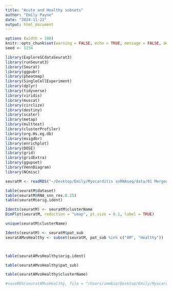 ```yaml
---
title: "Acute and Healthy subsets"
author: "Emily Payne"
date: "2024-11-22"
output: html_document
---
```


```r

options (width = 100)
knitr::opts_chunk$set(warning = FALSE, echo = TRUE, message = FALSE, dev = c("png", "pdf"))
seed <- 1234

```


```r

library(ExploreSCdataSeurat3)
library(runSeurat3)
library(Seurat)
library(ggpubr)
library(pheatmap)
library(SingleCellExperiment)
library(dplyr)
library(tidyverse)
library(viridis)
library(muscat)
library(circlize)
library(destiny)
library(scater)
library(metap)
library(multtest)
library(clusterProfiler)
library(org.Hs.eg.db)
library(msigdbr)
library(enrichplot)
library(DOSE)
library(grid)
library(gridExtra)
library(ggupset)
library(VennDiagram)
library(NCmisc)

```


```r

seuratM <- readRDS("~/Desktop/Emily/Myocarditis snRNAseq/data/01 Merged Seurat files/Myocarditis_allfiltered_12.11.24.rds")

table(seuratM$dataset)
table(seuratM$RNA_snn_res.0.25)
table(seuratM$orig.ident)

```

```r
Idents(seuratM) <- seuratM$clusterName
DimPlot(seuratM, reduction = "umap", pt.size = 0.1, label = TRUE)

unique(seuratM$clusterName)
```

```r

Idents(seuratM) <- seuratM$pat_sub
seuratAMvsHealthy <- subset(seuratM, pat_sub %in% c("AM", "Healthy"))



table(seuratAMvsHealthy$orig.ident)

table(seuratAMvsHealthy$pat_sub)

table(seuratAMvsHealthy$clusterName)

```

```r

#saveRDS(seuratAMvsHealthy, file = "/Users/immbio/Desktop/Emily/Myocarditis snRNAseq/data/01 Merged Seurat files/seuratAMvsHealthy_22.11.2024.rds")


```


